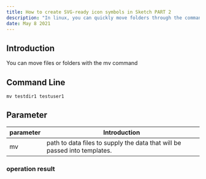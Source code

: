 ```yaml
---
title: How to create SVG-ready icon symbols in Sketch PART 2
description: "In linux, you can quickly move folders through the command line mv, or you can modify the folder name through mv"
date: May 8 2021
---
```

## Introduction

You can move files or folders with the mv command

## Command Line

```linux
mv testdir1 testuser1
```

## Parameter

| parameter | Introduction                                                               |
| --------- | -------------------------------------------------------------------------- |
| mv   | path to data files to supply the data that will be passed into templates. |

###  operation result
```
```

